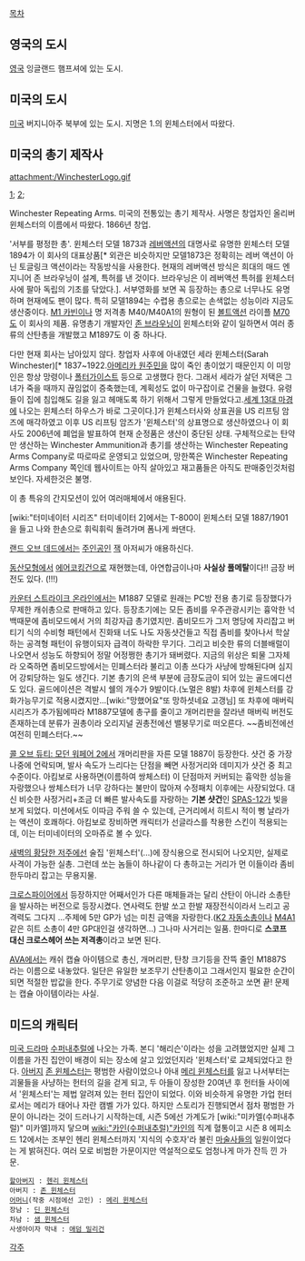 [[목차]]

== 영국의 도시 ==
[[영국]] 잉글랜드 햄프셔에 있는 도시.


== 미국의 도시 ==
[[미국]] 버지니아주 북부에 있는 도시.
지명은 1.의 윈체스터에서 따왔다.


== 미국의 총기 제작사 ==
attachment:/WinchesterLogo.gif

[http://www.winchester.com/];
[http://www.winchesterguns.com/];

Winchester Repeating Arms. 미국의 전통있는 총기 제작사. 사명은 창업자인 올리버 윈체스터의 이름에서 따왔다. 1866년 창업.

'서부를 평정한 총'. 윈체스터 모델 1873과 [[레버액션]]의 대명사로 유명한 윈체스터 모델1894가 이 회사의 대표상품[* 외관은 비슷하지만 모델1873은 정확히는 레버 액션이 아닌 토글링크 액션이라는 작동방식을 사용한다. 현재의 레버액션 방식은 희대의 매드 엔지니어 존 브라우닝이 설계, 특허를 낸 것이다. 브라우닝은 이 레버액션 특허를 윈체스터사에 팔아 독립의 기초를 닦았다.]. 서부영화를 보면 꼭 등장하는 총으로 너무나도 유명하며 현재에도 팬이 많다. 특히 모델1894는 수렵용 총으로는 손색없는 성능이라 지금도 생산중이다. [[M1 카빈]]이나 명 저격총 M40/M40A1의 원형이 된 [[볼트액션]] 라이플 [[M70]]도 이 회사의 제품. 유명총기 개발자인 [[존 브라우닝]]이 윈체스터와 같이 일하면서 여러 종류의 산탄총을 개발했고 M1897도 이 중 하나다.

다만 현재 회사는 남아있지 않다. 창업자 사후에 아내였던 세라 윈체스터(Sarah Winchester)[* 1837~1922.[[아메리카 원주민]]을 많이 죽인 총이었기 때문인지 이 미망인은 항상 망령이나 [[폴터가이스트]] 등으로 고생했다 한다. 그래서 세라가 살던 저택은 그녀가 죽을 때까지 끊임없이 증축했는데, 계획성도 없이 마구잡이로 건물을 늘렸다. 유령들이 집에 침입해도 길을 잃고 헤매도록 하기 위해서 그렇게 만들었다고.[[세계 13대 마경]]에 나오는 윈체스터 하우스가 바로 그곳이다.]가 윈체스터사와 상표권을 US 리프팅 암즈에 매각하였고 이후 US 리프팅 암즈가 '윈체스터'의 상표명으로 생산하였으나 이 회사도 2006년에 폐업을 발표하여 현재 순정품은 생산이 중단된 상태. 구체적으로는 탄약만 생산하는 Winchester Ammunition과 총기를 생산하는 Winchester Repeating Arms Company로 따로따로 운영되고 있었으며, 망한쪽은 Winchester Repeating Arms Company 쪽인데 웹사이트는 아직 살아있고 재고품들은 아직도 판매중인것처럼 보인다. 자세한것은 불명.

이 총 특유의 간지모션이 있어 여러매체에서 애용된다.

[wiki:"터미네이터 시리즈" 터미네이터 2]에서는 T-800이 윈체스터 모델 1887/1901을 들고 나와 한손으로 휘릭휘릭 돌려가며 폼나게 쏴댄다.

[[랜드 오브 데드]]에서는 [[주인공]]인 [[잭]] 아저씨가 애용하신다.

[[동산모형]]에서 [[에어코킹건]]으로 재현했는데, 아연합금이나마 '''사실상 풀메탈'''이다!! 금장 버전도 있다. (!!!)

[[카운터 스트라이크 온라인]]에서는 M1887 모델로 원래는 PC방 전용 총기로 등장했다가 무제한 캐쉬총으로 판매하고 있다. 등장초기에는 모든 좀비를 우주관광시키는 흉악한 넉백때문에 좀비모드에서 거의 최강자급 총기였지만. 좀비모드가 그저 명당에 자리잡고 버티기 식의 수비형 패턴에서 진화돼 너도 나도 자동샷건들고 직접 좀비를 찾아나서 학살하는 공격형 패턴이 유행이되자 급격이 하락한 무기다. 그리고 비슷한 류의 더블배럴이 나오면서 성능도 하향되어 정말 어정쩡한 총기가 돼버렸다. 지금의 위상은 퇴물 그자체라 오죽하면 좀비모드방에서는 민폐스터라 불리고 이총 쓰다가 사냥에 방해된다며 심지어 강퇴당하는 일도 생긴다. 기본 총기의 은색 부분에 금장도금이 되어 있는 골드에디션도 있다. 골드에이션은 격발시 쉘의 개수가 9발이다.(노멀은 8발)
차후에 윈체스터를 강화가능무기로 적용시켰지만...[wiki:"망했어요"또 망하셧네요 고갱님]
또 차후에 매버릭 시리즈가 추가됨에따라 M1887모델에 총구를 줄이고 개머리판을 잘라낸 매버릭 버전도 존재하는데 분류가 권총이라 오리지널 권총전에선 밸붕무기로 떠오른다. ~~좀비전에선 여전히 민폐스터다.~~

[[콜 오브 듀티: 모던 워페어 2]]에서 개머리판을 자른 모델 1887이 등장한다. 샷건 중 가장 나중에 언락되며, 발사 속도가 느리다는 단점을 빼면 사정거리와 데미지가 샷건 중 최고수준이다. 아킴보로 사용하면(이름하여 쌍체스터) 이 단점마저 커버되는 흉악한 성능을 자랑했으나 쌍체스터가 너무 강하다는 불만이 많아져 수정패치 이후에는 사장되었다. 대신 비슷한 사정거리+조금 더 빠른 발사속도를 자랑하는 '''기본 샷건'''인 [[SPAS-12]]가 빛을 보게 되었다. 미션에서도 이따금 주워 쓸 수 있는데, 근거리에서 히트시 적이 뻥 날라가는 액션이 호쾌하다.
아킴보로 장비하면 캐릭터가 선글라스를 착용한 스킨이 적용되는데, 이는 터미네이터의 오마쥬로 볼 수 있다. 

[[새벽의 황당한 저주]]에선 술집 '윈체스터'(...)에 장식용으로 전시되어 나오지만, 실제로 사격이 가능한 실총. 그런데 쏘는 놈들이 하나같이 다 총하고는 거리가 먼 이들이라 좀비 한두마리 잡고는 무용지물.

[[크로스파이어]]에서 등장하지만 어째서인가 다른 매체들과는 달리 산탄이 아니라 소총탄을 발사하는 버전으로 등장시켰다. 연사력도 한발 쏘고 한발 재장전식이라서 느리고 공격력도 그다지 ...주제에 5만 GP가 넘는 미친 금액을 자랑한다.([[K2 자동소총]]이나 [[M4A1]] 같은 히트 소총이 4만 GP대인걸 생각하면...) 그나마 사거리는 일품. 한마디로 '''스코프 대신 크로스헤어 쓰는 저격총'''이라고 보면 된다.

[[AVA]]에서는 캐쉬 캡슐 아이템으로 총신, 개머리판, 탄창 크기등을 잔뜩 줄인 M1887S 라는 이름으로 내놓았다. 일단은 유일한 보조무기 산탄총이고 그래서인지 필요한 순간이 되면 적절한 밥값을 한다. 주무기로 양념한 다음 이걸로 적당히 조준하고 쏘면 끝! 문제는 캡슐 아이템이라는 사실.

== 미드의 캐릭터 ==
[[미국 드라마]] [[수퍼내추럴]]에 나오는 가족.
본디 '해리슨'이라는 성을 고려했었지만 실제 그 이름을 가진 집안이 배경이 되는 장소에 살고 있었던지라 '윈체스터'로 교체되었다고 한다. [[아버지]] [[존 윈체스터]]는 평범한 사람이었으나 아내 [[메리 윈체스터]]를 잃고 나서부터는 괴물들을 사냥하는 헌터의 길을 걷게 되고, 두 아들이 장성한 20여년 후 헌터들 사이에서 '윈체스터'는 제법 알려져 있는 헌터 집안이 되었다. 이와 비슷하게 유명한 가업 헌터로서는 메리가 태어나 자란 캠벨 가가 있다. 하지만 스토리가 진행되면서 점차 평범한 가문이 아니라는 것이 드러나기 시작하는데, 시즌 5에선 가계도가 [wiki:"미카엘(수퍼내추럴)" 미카엘]까지 닿으며 [[wiki:"카인(수퍼내추럴)"카인]]의 직계 혈통이고 시즌 8 에피소드 12에서는 조부인 헨리 윈체스터까지 '지식의 수호자'라 불린 [[마술사]]들의 일원이었다는 게 밝혀진다. 여러 모로 비범한 가문이지만 역설적으로도 엄청나게 마가 잔득 낀 가문.

 [[할아버지]] : [[헨리 윈체스터]]
 아버지 : [[존 윈체스터]]
 [[어머니]](작중 시점에선 고인) : [[메리 윈체스터]]
 장남 : [[딘 윈체스터]]
 차남 : [[샘 윈체스터]]
 사생아이자 막내 : [[애덤 밀리건]]

[[각주]]
